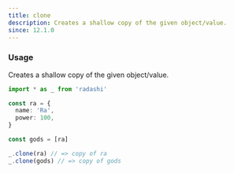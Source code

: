 ```yaml
---
title: clone
description: Creates a shallow copy of the given object/value.
since: 12.1.0
---
```


### Usage

Creates a shallow copy of the given object/value.

```ts
import * as _ from 'radashi'

const ra = {
  name: 'Ra',
  power: 100,
}

const gods = [ra]

_.clone(ra) // => copy of ra
_.clone(gods) // => copy of gods
```
